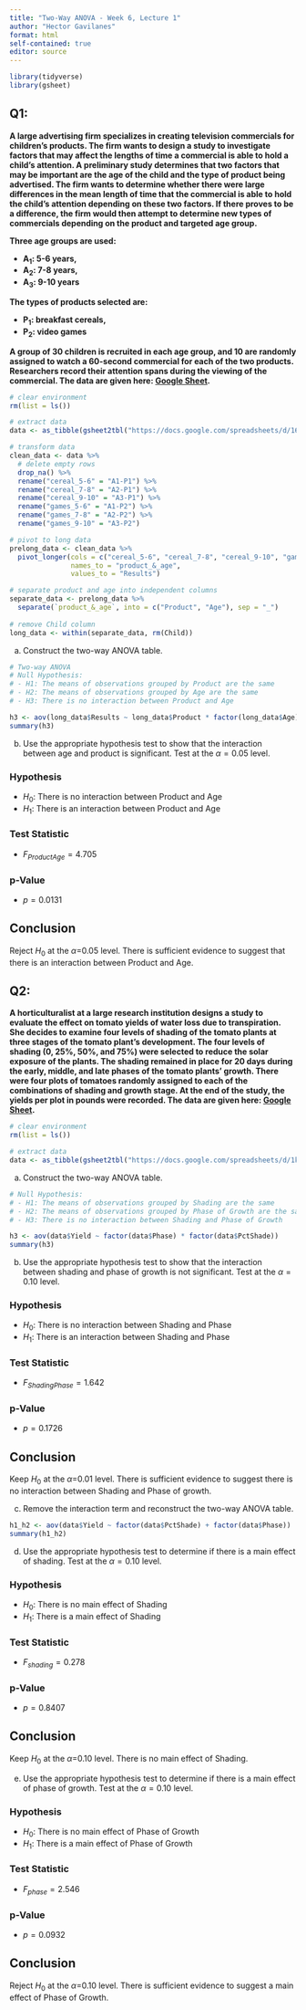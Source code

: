```yaml
---
title: "Two-Way ANOVA - Week 6, Lecture 1"
author: "Hector Gavilanes"
format: html
self-contained: true
editor: source
---
```

```r
library(tidyverse)
library(gsheet)
```
## Q1:

**A large advertising firm specializes in creating television commercials for children's products. The firm wants to design a study to investigate factors that may affect the lengths of time a commercial is able to hold a child's attention. A preliminary study determines that two factors that may be important are the age of the child and the type of product being advertised. The firm wants to determine whether there were large differences in the mean length of time that the commercial is able to hold the child's attention depending on these two factors. If there proves to be a difference, the firm would then attempt to determine new types of commercials depending on the product and targeted age group.**

**Three age groups are used:**

-   **A**<sub>**1**</sub>**: 5-6 years,**
-   **A**<sub>**2**</sub>**: 7-8 years,**
-   **A**<sub>**3**</sub>**: 9-10 years**

**The types of products selected are:**

-   **P**<sub>**1**</sub>**: breakfast cereals,**
-   **P**<sub>**2**</sub>**: video games**


**A group of 30 children is recruited in each age group, and 10 are randomly assigned to watch a 60-second commercial for each of the two products. Researchers record their attention spans during the viewing of the commercial. The data are given here: [Google Sheet](https://docs.google.com/spreadsheets/d/16_HOSmIBDD9oYY1oBQ5Df6eFH9nT6GgO1UWcbMZNLUo/edit?usp=sharing).**

```r
# clear environment
rm(list = ls())

# extract data
data <- as_tibble(gsheet2tbl("https://docs.google.com/spreadsheets/d/16_HOSmIBDD9oYY1oBQ5Df6eFH9nT6GgO1UWcbMZNLUo/edit?usp=sharing"))

# transform data
clean_data <- data %>% 
  # delete empty rows
  drop_na() %>%
  rename("cereal_5-6" = "A1-P1") %>% 
  rename("cereal_7-8" = "A2-P1") %>% 
  rename("cereal_9-10" = "A3-P1") %>% 
  rename("games_5-6" = "A1-P2") %>% 
  rename("games_7-8" = "A2-P2") %>% 
  rename("games_9-10" = "A3-P2")

# pivot to long data
prelong_data <- clean_data %>%
  pivot_longer(cols = c("cereal_5-6", "cereal_7-8", "cereal_9-10", "games_5-6", "games_7-8", "games_9-10"),
               names_to = "product_&_age",
               values_to = "Results")

# separate product and age into independent columns
separate_data <- prelong_data %>% 
  separate(`product_&_age`, into = c("Product", "Age"), sep = "_")
  
# remove Child column
long_data <- within(separate_data, rm(Child)) 

```

a.  Construct the two-way ANOVA table.
```r
# Two-way ANOVA
# Null Hypothesis:
# - H1: The means of observations grouped by Product are the same
# - H2: The means of observations grouped by Age are the same
# - H3: There is no interaction between Product and Age

h3 <- aov(long_data$Results ~ long_data$Product * factor(long_data$Age))
summary(h3)
```

b.  Use the appropriate hypothesis test to show that the interaction between age and product is significant. Test at the $\alpha=0.05$ level.

### Hypothesis
- $H_0$: There is no interaction between Product and Age\
- $H_1$: There is an interaction between Product and Age 

### Test Statistic
- $F_{ProductAge} = 4.705$

### p-Value
- $p = 0.0131$

## Conclusion
Reject $H_0$ at the $\alpha$=0.05 level. There is sufficient evidence to suggest that there is an interaction between Product and Age.

## Q2:

**A horticulturalist at a large research institution designs a study to evaluate the effect on tomato yields of water loss due to transpiration. She decides to examine four levels of shading of the tomato plants at three stages of the tomato plant's development. The four levels of shading (0, 25%, 50%, and 75%) were selected to reduce the solar exposure of the plants. The shading remained in place for 20 days during the early, middle, and late phases of the tomato plants' growth. There were four plots of tomatoes randomly assigned to each of the combinations of shading and growth stage. At the end of the study, the yields per plot in pounds were recorded. The data are given here: [Google Sheet](https://docs.google.com/spreadsheets/d/1kUxXje3cTl_PZFQcg8FvESo34UuGNwm1GrKGc4HN0_A/edit?usp=sharing).**

```r
# clear environment
rm(list = ls())

# extract data
data <- as_tibble(gsheet2tbl("https://docs.google.com/spreadsheets/d/1kUxXje3cTl_PZFQcg8FvESo34UuGNwm1GrKGc4HN0_A/edit?usp=sharing"))
```

a.  Construct the two-way ANOVA table.
```r
# Null Hypothesis:
# - H1: The means of observations grouped by Shading are the same
# - H2: The means of observations grouped by Phase of Growth are the same
# - H3: There is no interaction between Shading and Phase of Growth

h3 <- aov(data$Yield ~ factor(data$Phase) * factor(data$PctShade))
summary(h3)

```

b.  Use the appropriate hypothesis test to show that the interaction between shading and phase of growth is not significant. Test at the $\alpha=0.10$ level.

### Hypothesis
- $H_0$: There is no interaction between Shading and Phase\
- $H_1$: There is an interaction between Shading and Phase 

### Test Statistic
- $F_{ShadingPhase} = 1.642$

### p-Value
- $p = 0.1726$

## Conclusion
Keep $H_0$ at the $\alpha$=0.01 level. There is sufficient evidence to suggest there is no interaction between Shading and Phase of growth.

c.  Remove the interaction term and reconstruct the two-way ANOVA table.

```r
h1_h2 <- aov(data$Yield ~ factor(data$PctShade) + factor(data$Phase))
summary(h1_h2)
```

d.  Use the appropriate hypothesis test to determine if there is a main effect of shading. Test at the $\alpha=0.10$ level.

### Hypothesis
- $H_0$: There is no main effect of Shading\
- $H_1$: There is a main effect of Shading 

### Test Statistic
- $F_{shading} = 0.278$

### p-Value
- $p = 0.8407$

## Conclusion
Keep $H_0$ at the $\alpha$=0.10 level. There is no main effect of Shading.

e.  Use the appropriate hypothesis test to determine if there is a main effect of phase of growth. Test at the $\alpha=0.10$ level.

### Hypothesis
- $H_0$: There is no main effect of Phase of Growth\
- $H_1$: There is a main effect of Phase of Growth 

### Test Statistic
- $F_{phase} = 2.546$

### p-Value
- $p = 0.0932$

## Conclusion
Reject $H_0$ at the $\alpha$=0.10 level. There is sufficient evidence to suggest a main effect of Phase of Growth.